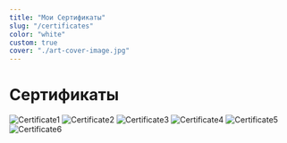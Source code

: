 ```yaml
---
title: "Мои Сертификаты"
slug: "/certificates"
color: "white"
custom: true
cover: "./art-cover-image.jpg"
---
```


<div style={{ margin: `0 auto`, maxWidth: `70ch`, padding: `2rem` }}>

# Сертификаты

![Certificate1](../../../files/1.jpg)
![Certificate2](../../../files/2.jpg)
![Certificate3](../../../files/3.jpg)
![Certificate4](../../../files/4.jpg)
![Certificate5](../../../files/5.jpg)
![Certificate6](../../../files/6.jpg)

</div>

